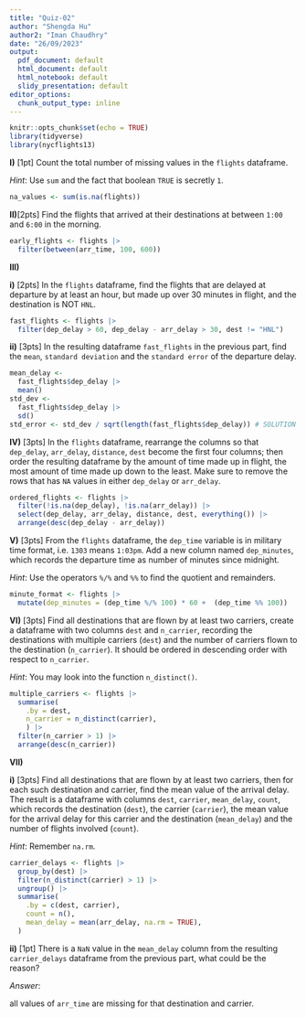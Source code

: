 ```yaml
---
title: "Quiz-02"
author: "Shengda Hu"
author2: "Iman Chaudhry"
date: "26/09/2023"
output: 
  pdf_document: default
  html_document: default
  html_notebook: default
  slidy_presentation: default
editor_options: 
  chunk_output_type: inline
---
```


```r
knitr::opts_chunk$set(echo = TRUE)
library(tidyverse)
library(nycflights13)
```

**I)** [1pt] Count the total number of missing values in the `flights` dataframe.

*Hint*: Use `sum` and the fact that boolean `TRUE` is secretly `1`.

```r
na_values <- sum(is.na(flights))
```

**II)**[2pts] Find the flights that arrived at their destinations at between `1:00` and `6:00` in the morning.

```r
early_flights <- flights |>
  filter(between(arr_time, 100, 600))
```

**III)** 

**i)** [2pts] In the `flights` dataframe, find the flights that are delayed at departure by at least an hour, but made up over 30 minutes in flight, and the destination is NOT `HNL`.
```r
fast_flights <- flights |>
  filter(dep_delay > 60, dep_delay - arr_delay > 30, dest != "HNL")
```

**ii)** [3pts] In the resulting dataframe `fast_flights` in the previous part, find the `mean`, `standard deviation` and the `standard error` of the departure delay.

```r
mean_delay <- 
  fast_flights$dep_delay |>
  mean() 
std_dev <-
  fast_flights$dep_delay |>
  sd()
std_error <- std_dev / sqrt(length(fast_flights$dep_delay)) # SOLUTION
```

**IV)** [3pts] In the `flights` dataframe, rearrange the columns so that `dep_delay`, `arr_delay`, `distance`, `dest` become the first four columns; then order the resulting dataframe by the amount of time made up in flight, the most amount of time made up down to the least. Make sure to remove the rows that has `NA` values in either `dep_delay` or `arr_delay`.

```r
ordered_flights <- flights |>
  filter(!is.na(dep_delay), !is.na(arr_delay)) |>
  select(dep_delay, arr_delay, distance, dest, everything()) |>
  arrange(desc(dep_delay - arr_delay))
```

**V)** [3pts] From the `flights` dataframe, the `dep_time` variable is in military time format, i.e. `1303` means `1:03pm`. Add a new column named `dep_minutes`, which records the departure time as number of minutes since midnight.

*Hint*: Use the operators `%/%` and `%%` to find the quotient and remainders.

```r
minute_format <- flights |>
  mutate(dep_minutes = (dep_time %/% 100) * 60 +  (dep_time %% 100))
```

**VI)** [3pts] Find all destinations that are flown by at least two carriers, create a dataframe with two columns `dest` and `n_carrier`, recording the destinations with multiple carriers (`dest`) and the number of carriers flown to the destination (`n_carrier`). It should be ordered in descending order with respect to `n_carrier`.

*Hint*: You may look into the function `n_distinct()`.

```r
multiple_carriers <- flights |>
  summarise(
    .by = dest,
    n_carrier = n_distinct(carrier),
    ) |>
  filter(n_carrier > 1) |>
  arrange(desc(n_carrier))
```

**VII)** 

**i)** [3pts] Find all destinations that are flown by at least two carriers, then for each such destination and carrier, find the mean value of the arrival delay. The result is a dataframe with columns `dest`, `carrier`, `mean_delay`, `count`, which records the destination (`dest`), the carrier (`carrier`), the mean value for the arrival delay for this carrier and the destination (`mean_delay`) and the number of flights involved (`count`).

*Hint*: Remember `na.rm`.

```r
carrier_delays <- flights |>
  group_by(dest) |>
  filter(n_distinct(carrier) > 1) |>
  ungroup() |>
  summarise(
    .by = c(dest, carrier),
    count = n(),
    mean_delay = mean(arr_delay, na.rm = TRUE),
  )
```

**ii)** [1pt] There is a `NaN` value in the `mean_delay` column from the resulting `carrier_delays` dataframe from the previous part, what could be the reason?

*Answer*:

 all values of `arr_time` are missing for that destination and carrier.
 